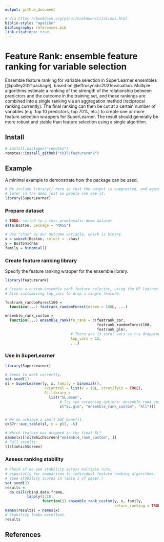 ```yaml
---
output: github_document

# Via https://bookdown.org/yihui/bookdown/citations.html
biblio-style: "apalike"
bibliography: references.bib 
link-citations: true
---
```


<!-- README.md is generated from README.Rmd. Please edit that file -->

# Feature Rank: ensemble feature ranking for variable selection

Ensemble feature ranking for variable selection in SuperLearner ensembles [@polley2021package], based on @effrosynidis2021evaluation. Multiple algorithms estimate a ranking of the strength of the relationship between predictors and the outcome in the training set, and these rankings are combined into a single ranking via an aggregation method (reciprocal ranking currently). The final ranking can then be cut at a certain number of variables (e.g. top 10 predictors, top 70%, etc.) to create one or more feature selection wrappers for SuperLearner. The result should generally be more robust and stable than feature selection using a single algorithm.

## Install

```r
# install.packages("remotes")
remotes::install_github("ck37/featurerank")
```

## Example

A minimal example to demonstrate how the package can be used.

```r
# We include library() here so that the output is suppressed, and again
# later in the demo just so people can see it.
library(SuperLearner)
```

### Prepare dataset

```r
# TODO: switch to a less problematic demo dataset.
data(Boston, package = "MASS")

# Use "chas" as our outcome variable, which is binary.
x = subset(Boston, select = -chas)
y = Boston$chas
family = binomial()

```

### Create feature ranking library

Specify the feature ranking wrapper for the ensemble library.

```r
library(featurerank)

# Create a custom ensemble rank feature selector, using the RF learner.
# Also customizing top_vars to drop a single feature.

featrank_randomForest100 =
  function(...) featrank_randomForest(ntree = 100L, ...)

ensemble_rank_custom =
  function(...) ensemble_rank(fn_rank = c(featrank_cor,
                                          featrank_randomForest100,
                                          featrank_glm),
                              # There are 13 total vars so try dropping 1 of them.
                              top_vars = 12,
                              ...)
```

### Use in SuperLearner

```r
library(SuperLearner)

# Seems to work correctly.
set.seed(1)
sl = SuperLearner(y, x, family = binomial(),
                  cvControl = list(V = 10L, stratifyCV = TRUE),
                  SL.library =
                    list("SL.mean",
                         # Try two screening options: ensemble_rank_custom or All.
                         c("SL.glm", "ensemble_rank_custom", "All")))


# We do achieve a small AUC benefit.
ck37r::auc_table(sl, y = y)[, -6]

# Which feature was dropped in the final SL?
names(x)[!sl$whichScreen["ensemble_rank_custom", ]]
# Full results:
t(sl$whichScreen)
```

### Assess ranking stability

```r
# Check if we see stability across multiple runs,
# especially for comparison to individual feature ranking algorithms.
# (See stability scores in Table 3 of paper.)
set.seed(2)
results =
  do.call(rbind.data.frame,
          lapply(1:10,
                 function(i) ensemble_rank_custom(y, x, family,
                                                  return_ranking = TRUE)))
names(results) = names(x)
# Stability looks excellent.
results
```

## References

<div id="refs"></div>

